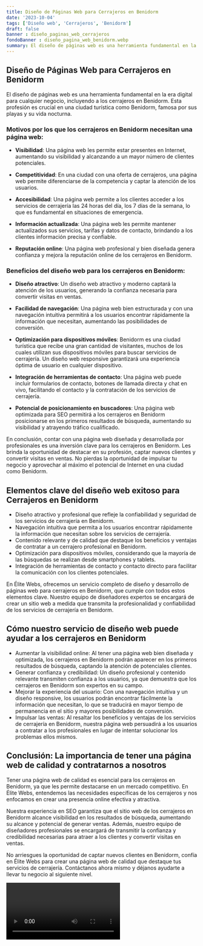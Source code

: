 ```yaml
---
title: Diseño de Páginas Web para Cerrajeros en Benidorm
date: '2023-10-04'
tags: ['Diseño web', 'Cerrajeros', 'Benidorm']
draft: false
banner : diseño_paginas_web_cerrajeros
fondoBanner : diseño_pagina_web_benidorm.webp
summary: El diseño de páginas web es una herramienta fundamental en la era digital para cualquier negocio, incluyendo a los cerrajeros en Benidorm. Esta profesión es crucial en una ciudad turística como Benidorm, famosa por sus playas y su vida nocturna.
---
```


## Diseño de Páginas Web para Cerrajeros en Benidorm

El diseño de páginas web es una herramienta fundamental en la era digital para cualquier negocio, incluyendo a los cerrajeros en Benidorm. Esta profesión es crucial en una ciudad turística como Benidorm, famosa por sus playas y su vida nocturna.

### Motivos por los que los cerrajeros en Benidorm necesitan una página web:

- **Visibilidad**: Una página web les permite estar presentes en Internet, aumentando su visibilidad y alcanzando a un mayor número de clientes potenciales.

- **Competitividad**: En una ciudad con una oferta de cerrajeros, una página web permite diferenciarse de la competencia y captar la atención de los usuarios.

- **Accesibilidad**: Una página web permite a los clientes acceder a los servicios de cerrajería las 24 horas del día, los 7 días de la semana, lo que es fundamental en situaciones de emergencia.

- **Información actualizada**: Una página web les permite mantener actualizados sus servicios, tarifas y datos de contacto, brindando a los clientes información precisa y confiable.

- **Reputación online**: Una página web profesional y bien diseñada genera confianza y mejora la reputación online de los cerrajeros en Benidorm.

### Beneficios del diseño web para los cerrajeros en Benidorm:

- **Diseño atractivo**: Un diseño web atractivo y moderno captará la atención de los usuarios, generando la confianza necesaria para convertir visitas en ventas.

- **Facilidad de navegación**: Una página web bien estructurada y con una navegación intuitiva permitirá a los usuarios encontrar rápidamente la información que necesitan, aumentando las posibilidades de conversión.

- **Optimización para dispositivos móviles**: Benidorm es una ciudad turística que recibe una gran cantidad de visitantes, muchos de los cuales utilizan sus dispositivos móviles para buscar servicios de cerrajería. Un diseño web responsive garantizará una experiencia óptima de usuario en cualquier dispositivo.

- **Integración de herramientas de contacto**: Una página web puede incluir formularios de contacto, botones de llamada directa y chat en vivo, facilitando el contacto y la contratación de los servicios de cerrajería.

- **Potencial de posicionamiento en buscadores**: Una página web optimizada para SEO permitirá a los cerrajeros en Benidorm posicionarse en los primeros resultados de búsqueda, aumentando su visibilidad y atrayendo tráfico cualificado.

En conclusión, contar con una página web diseñada y desarrollada por profesionales es una inversión clave para los cerrajeros en Benidorm. Les brinda la oportunidad de destacar en su profesión, captar nuevos clientes y convertir visitas en ventas. No pierdas la oportunidad de impulsar tu negocio y aprovechar al máximo el potencial de Internet en una ciudad como Benidorm.

<GifSeo />

<Cta />

## Elementos clave del diseño web exitoso para Cerrajeros en Benidorm

- Diseño atractivo y profesional que refleje la confiabilidad y seguridad de los servicios de cerrajería en Benidorm.
- Navegación intuitiva que permita a los usuarios encontrar rápidamente la información que necesitan sobre los servicios de cerrajería.
- Contenido relevante y de calidad que destaque los beneficios y ventajas de contratar a un cerrajero profesional en Benidorm.
- Optimización para dispositivos móviles, considerando que la mayoría de las búsquedas se realizan desde smartphones y tablets.
- Integración de herramientas de contacto y contacto directo para facilitar la comunicación con los clientes potenciales.

En Élite Webs, ofrecemos un servicio completo de diseño y desarrollo de páginas web para cerrajeros en Benidorm, que cumple con todos estos elementos clave. Nuestro equipo de diseñadores expertos se encargará de crear un sitio web a medida que transmita la profesionalidad y confiabilidad de los servicios de cerrajería en Benidorm.

## Cómo nuestro servicio de diseño web puede ayudar a los cerrajeros en Benidorm

- Aumentar la visibilidad online: Al tener una página web bien diseñada y optimizada, los cerrajeros en Benidorm podrán aparecer en los primeros resultados de búsqueda, captando la atención de potenciales clientes.
- Generar confianza y credibilidad: Un diseño profesional y contenido relevante transmiten confianza a los usuarios, ya que demuestra que los cerrajeros en Benidorm son expertos en su campo.
- Mejorar la experiencia del usuario: Con una navegación intuitiva y un diseño responsive, los usuarios podrán encontrar fácilmente la información que necesitan, lo que se traducirá en mayor tiempo de permanencia en el sitio y mayores posibilidades de conversión.
- Impulsar las ventas: Al resaltar los beneficios y ventajas de los servicios de cerrajería en Benidorm, nuestra página web persuadirá a los usuarios a contratar a los profesionales en lugar de intentar solucionar los problemas ellos mismos.

## Conclusión: La importancia de tener una página web de calidad y contratarnos a nosotros

Tener una página web de calidad es esencial para los cerrajeros en Benidorm, ya que les permite destacarse en un mercado competitivo. En Élite Webs, entendemos las necesidades específicas de los cerrajeros y nos enfocamos en crear una presencia online efectiva y atractiva.

Nuestra experiencia en SEO garantiza que el sitio web de los cerrajeros en Benidorm alcance visibilidad en los resultados de búsqueda, aumentando su alcance y potencial de generar ventas. Además, nuestro equipo de diseñadores profesionales se encargará de transmitir la confianza y credibilidad necesarias para atraer a los clientes y convertir visitas en ventas.

No arriesgues la oportunidad de captar nuevos clientes en Benidorm, confía en Élite Webs para crear una página web de calidad que destaque tus servicios de cerrajería. Contáctanos ahora mismo y déjanos ayudarte a llevar tu negocio al siguiente nivel.

<Video />

<CtaBot job='Cerrajeros' city='Benidorm'/>

<Gmaps query='Benidorm+españa+maps' />